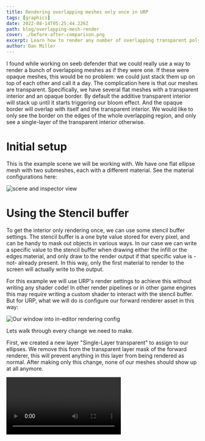 ```yaml
---
title: Rendering overlapping meshes only once in URP
tags: [graphics]
date: 2022-08-14T05:25:44.226Z
path: blog/overlapping-mesh-render
cover: ./before-after-comparison.png
excerpt: Learn how to render any number of overlapping transparent polygons as if they were a single superset polygon, using stencil buffer settings in Unity URP
author: Dan Miller
---
```


I found while working on seeb defender that we could really use a way to render a bunch of overlapping meshes as if they were one. If these were opaque meshes, this would be no problem: we could just stack them up on top of each other and call it a day. The complication here is that our meshes are transparent. Specifically, we have several flat meshes with a transparent interior and an opaque border. By default the additive transparent interior will stack up until it starts triggering our bloom effect. And the opaque border will overlap with itself and the transparent interior. We would like to only see the border on the edges of the whole overlapping region, and only see a single-layer of the transparent interior otherwise.

# Initial setup

This is the example scene we will be working with. We have one flat ellipse mesh with two submeshes, each with a different material. See the material configurations here:

![scene and inspector view](./initial-setup.png)

# Using the Stencil buffer

To get the interior only rendering once, we can use some stencil buffer settings. The stencil buffer is a one byte value stored for every pixel, and can be handy to mask out objects in various ways. In our case we can write a specific value to the stencil buffer when drawing either the infill or the edges material, and only draw to the render output if that specific value is -not- already present. In this way, only the first material to render to the screen will actually write to the output.

For this example we will use URP's render settings to achieve this without writing any shader code! In other render pipelines or in other game engines this may require writing a custom shader to interact with the stencil buffer. But for URP, what we will do is configure our forward renderer asset in this way:

![Our window into in-editor rendering config](./initial_render_settings.png)

Lets walk through every change we need to make.

First, we created a new layer "Single-Layer transparent" to assign to our ellipses. We remove this from the transparent layer mask of the forward renderer, this will prevent anything in this layer from being rendered as normal. After making only this change, none of our meshes should show up at all anymore.

<Video src="./turn_off_mask.mp4" caption="Excluding the Transparent Single Layer causes it to no longer render" />

Next, we add a new render feature (Render Objects) and name it "Single Layer Transparent". We set the layer mask to only our previously excluded "Single-Layer transparent" layer, so that this feature will only render our target meshes. In addition, we put it in the Transparent queue and hook it to the BeforeRenderingTransparents so that it renders along with all other transparent objects. At this point our meshes are visible again! Although they look exactly as before, now we will be able to control their render settings directly.

<Video src="./add_render_feature.mp4" caption="By adding a render feature, we control how a specific layer renders" />

Now it's Stencil time! We can check the Stencil checkbox under Overrides on our render objects feature. This override lets us configure how we want to interact with the stencil buffer. This function will compare our value to whatever is in the stencil buffer for each pixel that renders, when it renders. If the compare function is True the shader has passed the stencil test, otherwise it fails. We can then also specify what changes, if any, to make to the value in the stencil buffer based on if we passed the stencil test or not! In addition, if the stencil test does not pass then no colors will be rendered to the screen. This is similar to how the depth buffer works, but is indented for customization. For more details on how the stencil buffer works, see the [ShaderLab documentation](https://docs.unity3d.com/Manual/SL-Stencil.html)

![the default stencil overrides](./default_stencil_config.png)

To configure our stencil override, lets pick a value of 1. We could pick any value here, as long as its not 0 (the default value in the stencil buffer). Our pass should write this value to the stencil buffer when it is rendered, and then only render when this value has <i>not</i> already been written. To achieve this, the compare should be Not Equal, on Pass we Replace the stencil buffer with our value of 1. On Fail we Keep whatever is already in the stencil buffer. Lets leave Z-Fail as-is at Keep, in our case we do want to retain depth-ordering.

![By configuring the stencil override, we can render objects in this layer to each pixel exactly once when overlapping](./stencil_buffer_setup.png)

In pseudocode, this is more or less what's going on with this configuration:

```CSharp
if(stencil[pixelCoord] not equal to 3){
  color[pixelCoord] = BlendMaterialIntoColor(color[pixelCoord]);
  stencil[pixelCoord] = 3;
}
```

And we're done! Or are we? With this configuration applied to our overlapping meshes it is true they are only rendering once to the screen. We can tell because we see no bloom effects kicking in anymore. However we still see some of the edges rendering where we want only the infill to render. This comes down to render order: by default, all meshes are ordered based on distance from the camera. We can see camera position affecting our render by moving around in our scene view:

<Video src="./moving_overlaps.mp4" caption="The meshes default rendering causes them to be ordered differently based on how we look at them" />

This effect is interesting, but it's not what we want. Fortunately there is a way to force different materials to be rendered in a different order. By modifying the Priority on our edges material we can tell the render pipeline to render our edges after rendering the infill, so they will only render on pixels which the infill did not render onto already.

<Video src="./set_material_priority.mp4" caption="By adjusting the material property of the edge, we can cause it to render and check the stencil buffer after the infill material renders" />

with a priority of 1, we complete the effect!

### In Game example

This is an animated example of what this technique was used for in seeb defender. The overlapping meshes are used to indicate the total range of each plant defense tower. Each plant has multiple weapons, each with their own unique range. Rendering all of these ranges on their own can quickly become very visually noisy, rendering them as if they were one range makes the net threat range of the tower much easier to parse.

The left side of this animation is what the ranges looked like before this technique, and instead rendered the whole 3D range of every weapon. These 3D ranges would test the depth buffer, and render as a different color when they are close to another surface. This would help highlight the threat range of the towers, but also can be quite distracting when they overlap with each other significantly.

<Video src="./range-anim.mp4" caption="Animation comparing previous results to new improved results" />

